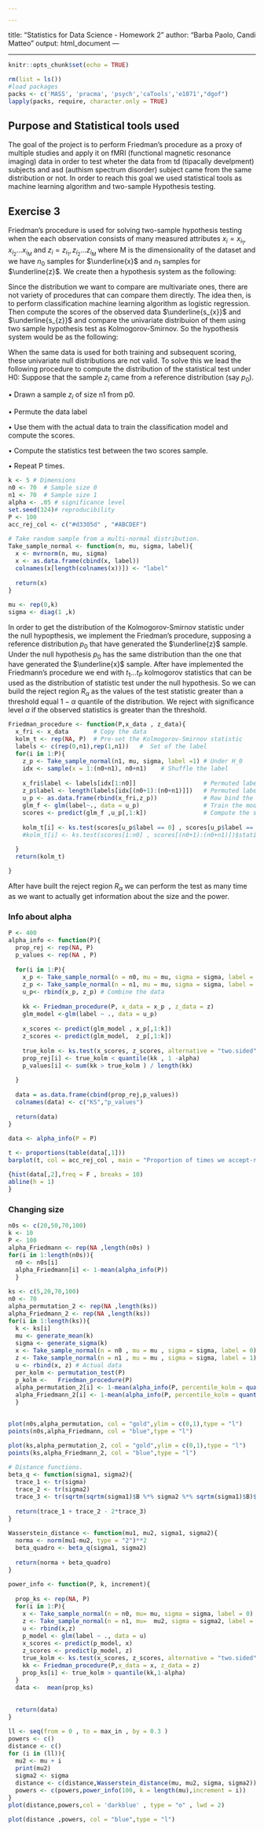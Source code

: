 ```yaml
---

---
```

title: "Statistics for Data Science - Homework 2"
author: "Barba Paolo, Candi Matteo"
output: html_document
---
<style type="text/css">
body, td {
   font-size: 14px;
}
code.r{
  font-size: 12px;
}
pre {
  font-size: 12px
}
</style>
---

```r
knitr::opts_chunk$set(echo = TRUE)
```


```r
rm(list = ls())
#load packages
packs <- c('MASS', 'pracma', 'psych','caTools','e1071',"dgof")
lapply(packs, require, character.only = TRUE)
```
## Purpose and Statistical tools used

The goal of the project is to perform Friedman's procedure as a proxy of
multiple studies and apply it on fMRI (functional magnetic resonance
imaging) data in order to test wheter the data from td (tipacally
develpment) subjects and asd (authism spectrum disorder) subject came
from the same distribution or not. In order to reach this goal we used
statistical tools as machine learning algorithm and two-sample
Hypothesis testing.

## Exercise 3

Friedman's procedure is used for solving two-sample hypothesis testing
when the each observation consists of many measured attributes
$x_{i} = x_{i_1}, x_{i_2} . . . x_{i_{M}}$ and
$z_{i} = z_{i_1}, z_{i_2} . . . z_{i_{M}}$ where M is the dimensionality
of the dataset and we have $n_{0}$ samples for $\underline{x}$ and
$n_{1}$ samples for $\underline{z}$. We create then a hypothesis system
as the following:

\begin{equation}

\begin{cases}

H_{0}: F_{x} = F_{z}\\ H_{1}: F_{x} \neq F_{z}

\end{cases}

\end{equation}

Since the distribution we want to compare are multivariate ones, there are not variety of procedures that can compare them directly. The idea then, is to perform classification machine learning algorithm as logistic regression. Then compute the scores of the observed data $\underline{s_{x}}$ and  $\underline{s_{z}}$ and compare the univariate distribuion of them using two sample hypothesis test as Kolmogorov-Smirnov. So the hypothesis system would be as the following:


\begin{equation}

\begin{cases}

H_{0}: F_{s_{x}} = F_{s_{z}}\\ H_{1}: F_{s_{x}} \neq F_{s_{z}}

\end{cases}

\end{equation}


When the same data is used for both training and subsequent scoring, these univariate null distributions are not valid.
To solve this  we lead the following procedure to compute the distribution of the statistical test under H0:
Suppose that the sample $z_{i}$ came from a reference distribution (say $p_{0}$).


• Drawn a sample $z_{i}$ of size n1 from p0.

• Permute the data label

• Use them with the actual data to train the classification model and compute the scores.

• Compute the statistics test between the two scores sample.

• Repeat P times.




```r
k <- 5 # Dimensions
n0 <- 70  # Sample size 0
n1 <- 70  # Sample size 1
alpha <- .05 # significance level
set.seed(324)# reproducibility
P <- 100
acc_rej_col <- c("#d3305d" , "#ABCDEF")
```

```r
# Take random sample from a multi-normal distribution.
Take_sample_normal <- function(n, mu, sigma, label){
  x <- mvrnorm(n, mu, sigma)
  x <- as.data.frame(cbind(x, label))
  colnames(x[length(colnames(x))]) <- "label"
  
  return(x)
}

mu <- rep(0,k)
sigma <- diag(1 ,k)

```


In order to get the distribution of the Kolmogorov-Smirnov statistic under the null hypopthesis, we implement the Friedman's procedure, supposing a reference distribution $p_{0}$ that have generated the $\underline{z}$ sample. Under the null hypothesis $p_{0}$ has the same distribution than the one that have generated the $\underline{x}$ sample. After have implemented the Friedmann's procedure we end with $t_{1} \dots t_{P}$ kolmogorov statistics that can be used as the distribution of statistic test under the null hypothesis. So we can build the reject region $R_{\alpha}$ as the values of the test statistic  greater than a threshold equal $1 - \alpha$ quantile of the distribution. We reject with significance level $\alpha$ if the observed statistics is greater than the threshold.

```r
Friedman_procedure <- function(P,x_data , z_data){
  x_fri <- x_data       # Copy the data
  kolm_t <- rep(NA, P)  # Pre-set the Kolmogorov-Smirnov statistic
  labels <- c(rep(0,n1),rep(1,n1))   #  Set of the label
  for(i in 1:P){       
    z_p <- Take_sample_normal(n1, mu, sigma, label =1) # Under H_0
    idx <- sample(x = 1:(n0+n1), n0+n1)    # Shuffle the label
    
    x_fri$label <- labels[idx[1:n0]]                   # Permuted label
    z_p$label <- length(labels[idx[(n0+1):(n0+n1)]])   # Permuted label
    u_p <- as.data.frame(rbind(x_fri,z_p))             # Row bind the two data frame
    glm_f <- glm(label~., data = u_p)                  # Train the model
    scores <- predict(glm_f ,u_p[,1:k])                # Compute the scores
    
    kolm_t[i] <- ks.test(scores[u_p$label == 0] , scores[u_p$label == 1])$statistic  # Save the i -th statistics value
    #kolm_t[i] <- ks.test(scores[1:n0] , scores[(n0+1):(n0+n1)])$statistic  # Save the i -th statistics value

  }
  return(kolm_t)

}

```


After have built the reject region $R_{\alpha}$ we can perform the test as many time as we want to actually get information about the size and the power.

### Info about alpha
```r
P <- 400
alpha_info <- function(P){
  prop_rej <- rep(NA, P)
  p_values <- rep(NA , P)
  
  for(i in 1:P){
    x_p <- Take_sample_normal(n = n0, mu = mu, sigma = sigma, label = 0)  
    z_p <- Take_sample_normal(n = n1, mu = mu, sigma = sigma, label = 1)  # same distributions
    u_p<- rbind(x_p, z_p) # Combine the data
    
    kk <- Friedman_procedure(P, x_data = x_p , z_data = z) 
    glm_model <-glm(label ~ ., data = u_p)
    
    x_scores <- predict(glm_model , x_p[,1:k])
    z_scores <- predict(glm_model,  z_p[,1:k])
    
    true_kolm <- ks.test(x_scores, z_scores, alternative = "two.sided")$statistic
    prop_rej[i] <- true_kolm < quantile(kk , 1 -alpha)
    p_values[i] <- sum(kk > true_kolm ) / length(kk)

  }
  
  data = as.data.frame(cbind(prop_rej,p_values))
  colnames(data) <- c("KS","p_values")
  
  return(data)
}

data <- alpha_info(P = P)

```

```r
t <- proportions(table(data[,1]))
barplot(t, col = acc_rej_col , main = "Proportion of times we accept-reject \n the null hypothesis  when is actually true \n using KS statistic", names.arg = c("Reject" , "Accept"), ylim = c(0,1))
```

```r
{hist(data[,2],freq = F , breaks = 10)
abline(h = 1)
}
```

### Changing size \alpha

```r
n0s <- c(20,50,70,100)
k <- 10
P <- 100
alpha_Friedmann <- rep(NA ,length(n0s) )
for(i in 1:length(n0s)){
  n0 <- n0s[i]
  alpha_Friedmann[i] <- 1-mean(alpha_info(P))
  }


```


```r
ks <- c(5,20,70,100)
n0 <- 70
alpha_permutation_2 <- rep(NA ,length(ks))
alpha_Friedmann_2 <- rep(NA ,length(ks))
for(i in 1:length(ks)){
  k <- ks[i]
  mu <- generate_mean(k)
  sigma <- generate_sigma(k)
  x <- Take_sample_normal(n = n0 , mu = mu , sigma = sigma, label = 0)
  z <- Take_sample_normal(n = n1 , mu = mu , sigma = sigma, label = 1)
  u <- rbind(x, z) # Actual data
  per_kolm <- permutation_test(P)
  p_kolm <-   Friedman_procedure(P)
  alpha_permutation_2[i] <- 1-mean(alpha_info(P, percentile_kolm = quantile(per_kolm , 1 - alpha))$KS)
  alpha_Friedmann_2[i] <- 1-mean(alpha_info(P, percentile_kolm = quantile(p_kolm , 1 - alpha))$KS)
  }
  
```


```r
plot(n0s,alpha_permutation, col = "gold",ylim = c(0,1),type = "l")
points(n0s,alpha_Friedmann, col = "blue",type = "l")

```

```r
plot(ks,alpha_permutation_2, col = "gold",ylim = c(0,1),type = "l")
points(ks,alpha_Friedmann_2, col = "blue",type = "l")

```

```r
# Distance functions.
beta_q <- function(sigma1, sigma2){
  trace_1 <- tr(sigma)
  trace_2 <- tr(sigma2)
  trace_3 <- tr(sqrtm(sqrtm(sigma1)$B %*% sigma2 %*% sqrtm(sigma1)$B)$B)
  
  return(trace_1 + trace_2 - 2*trace_3)
}

Wasserstein_distance <- function(mu1, mu2, sigma1, sigma2){
  norma <- norm(mu1-mu2, type = "2")**2
  beta_quadro <- beta_q(sigma1, sigma2)
  
  return(norma + beta_quadro)
}

```


```r
power_info <- function(P, k, increment){
  
  prop_ks <- rep(NA, P)
  for(i in 1:P){
    x <- Take_sample_normal(n = n0, mu= mu, sigma = sigma, label = 0)
    z <- Take_sample_normal(n = n1, mu=  mu2, sigma = sigma2, label = 1)
    u <- rbind(x,z) 
    p_model <- glm(label ~ ., data = u)
    x_scores <- predict(p_model, x)
    z_scores <- predict(p_model, z) 
    true_kolm <- ks.test(x_scores, z_scores, alternative = "two.sided")$statistic
    kk <- Friedman_procedure(P,x_data = x, z_data = z)
    prop_ks[i] <- true_kolm > quantile(kk,1-alpha)
  }
  data <-  mean(prop_ks)
  
  
  return(data)
}

```


```r
ll <- seq(from = 0 , to = max_in , by = 0.3 )
powers <- c()
distance <- c()
for (i in (ll)){
  mu2 <- mu + i
  print(mu2)
  sigma2 <- sigma
  distance <- c(distance,Wasserstein_distance(mu, mu2, sigma, sigma2))
  powers <- c(powers,power_info(100, k = length(mu),increment = i))
}
plot(distance,powers,col = 'darkblue' , type = "o" , lwd = 2)

```

```r
plot(distance ,powers, col = "blue",type = "l")
```